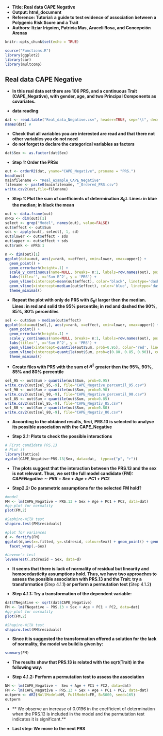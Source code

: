 
- **Title: Real data CAPE Negative**
- **Output: html_document**
- **Reference: Tutorial: a guide to test evidence of association between a Polygenic Risk Score and a Trait**
- **Authors: Itziar Irigoien, Patricia Mas, Araceli Rosa, and Concepción Arenas**


```r
knitr::opts_chunk$set(echo = TRUE)
```

```r
source("Functions.R")
library(ggplot2)
library(car)
library(multcomp)
```


## **Real data CAPE Negative**

- **In this real data set there are 106 PRS, and a continuous Trait (CAPE_Negative), with gender, age, and two Principal Components as covariates.**

- **data reading**
```r
dat <- read.table("Real_data_Negative.csv", header=TRUE, sep="\t", dec=".")
names(dat) #
```
- **Check that all variables you are interested are read and that there not other variables you do not need**
- **do not forget to declare the categorical variables as factors**
```r
dat$Sex <- as.factor(dat$Sex)
```

- **Step 1: Order  the PRSs**
```r
out <- orderR2(dat, yname="CAPE_Negative", prsname = "PRS.")
head(out)
mainfilename <- "Real_example_CAPE_Negative"
filename <- paste0(mainfilename, "_Ordered_PRS.csv")
write.csv2(out,file=filename)
```

- **Step 1: Plot the sum of coefficients of determination $S_{R^2}$. Lines: in blue the median; in black the mean**
```r
out <- data.frame(out) 
nPRS <- dim(out)[1]
select <- grep("Model", names(out), value=FALSE)
out$effect <- out$Sum
sds <- apply(out[, select], 1, sd)
out$lower <- out$effect - sds
out$upper <- out$effect + sds
out$rank <- nPRS:1

n <- dim(out)[1]
ggplot(data=out, aes(y=rank, x=effect, xmin=lower, xmax=upper)) +
  geom_point() +
  geom_errorbarh(height=.1) +
  scale_y_continuous(name=NULL, breaks= n:1, labels=row.names(out), position="right") +
  labs(title='', x='Sum R^2', y = 'PRS') +
  geom_vline(xintercept=mean(out$effect), color='black', linetype='dashed') +
  geom_vline(xintercept=median(out$effect), color='blue', linetype='dashed') +
  theme_minimal()

```

- **Repeat the plot with only de PRS with $S_{R^2}$ larger then the median. Lines: in red and solid the 95% percentile; in red and dashed the 90%, 85%, 80% percentiles**
```r
sel <- out$Sum > median(out$effect)
ggplot(data=out[sel,], aes(y=rank, x=effect, xmin=lower, xmax=upper)) +
  geom_point() +
  geom_errorbarh(height=.1) +
  scale_y_continuous(name=NULL, breaks= n:1, labels=row.names(out), position="right") +
  labs(title='', x='Sum R^2', y = 'PRS') +
  geom_vline(xintercept=quantile(out$Sum, prob=0.95), color='red', linetype='solid') +
  geom_vline(xintercept=quantile(out$Sum, prob=c(0.80, 0.85, 0.90)), color='red', linetype='dashed') +
  theme_minimal()
```

- **Create files with PRS with the sum of $R^2$ greater then the 95%, 90%, 85% and 80% percentile**
```r
sel_95 <- out$Sum > quantile(out$Sum, prob=0.95)
write.csv2(out[sel_95,-9], file="CAPE_Negative_percentil_95.csv")
sel_90 <- out$Sum > quantile(out$Sum, prob=0.90)
write.csv2(out[sel_90,-9], file="CAPE_Negative_percentil_90.csv")
sel_85 <- out$Sum > quantile(out$Sum, prob=0.85)
write.csv2(out[sel_85,-9], file="CAPE_Negativ_85.csv")
sel_80 <- out$Sum > quantile(out$Sum, prob=0.80)
write.csv2(out[sel_80,-9], file="CAPE_Negativ_80.csv")

```

- **According to the obtained results, first, PRS.13 is selected to analyse its possible association with the CAPE_Negative**

- **Step 2.1: Plots to check the possible interactions**
```r
# First candidate PRS.13
# Plot it
library(lattice) 
xyplot(CAPE_Negative~PRS.13|Sex, data=dat,  type=c("p", "r"))
```

- **The plots suggest that the interaction between the PRS.13 and the sex is not relevant. Thus, we set the full model candidate (FM): $CAPENegative \sim PRS + Sex + Age + PC1 +PC2$**


- **Step2.2: Do parametric assumptions for the selected FM hold?**
```r
#model
FM <- lm(CAPE_Negative ~ PRS.13 + Sex + Age + PC1 + PC2, data=dat)
#qq-plot for normality 
plot(FM,2)   
```

```r
#Saphiro-Wilk test
shapiro.test(FM$residuals)
```

```r
#plot for variances
d <- fortify(FM)
ggplot(d,aes(x=.fitted, y=.stdresid, colour=Sex)) + geom_point() + geom_hline(yintercept=0, col="red")+
  facet_wrap(.~Sex)
```

```r
#Levene's test
leveneTest(.stdresid ~ Sex, data=d)
```

- **It seems that there is lack of normality of residual but linearity and homocedasticity assumptions hold. Thus, we have two approaches to assess the possible association with PRS.13 and the Trait: try a transformation (**Step 4.1.1**) or perform a permutation test (**Step 4.1.2**)**

- **Step 4.1.1: Try a transformation of the dependent variable:**
```r
dat$TNegative <- sqrt(dat$CAPE_Negative)
FM <- lm(TNegative ~ PRS.13 + Sex + Age + PC1 + PC2, data=dat)
#qq-plot for normality 
plot(FM,2)
```

```r
#Shapiro-Wilk test
shapiro.test(FM$residuals)
```

- **Since it is suggested the transformation offered a solution for the lack of normality, the model we build is given by:**
```r
summary(FM)
```

- **The results show that PRS.13 is related with the sqrt(Trait) in the following way:**

\begin{itemize}
    \item $\widehat{sqrt(Trait)} = 3.013 - 0.101\times PRS.13 - 0.142\times Sex + 0.009\times Age + 3.797\times PC1 + 8.409\times PC2$ 

\end{itemize}

- **Step 4.1.2: Perform a permutation test to assess the association**
```r
NM <- lm(CAPE_Negative ~  Sex + Age + PC1 + PC2, data=dat)
FM <- lm(CAPE_Negative ~ PRS.13 + Sex + Age + PC1 + PC2, data=dat)
outperm <- dR2(NullModel=NM, FullModel=FM, B=5000, seed=165)
outperm
```
- ** We observe an increase of 0.0196 in the coefficient of determination when the PRS.13 is included in the model and the permutation test indicates it is significant.**


- **Last step: We move to the next PRS**

